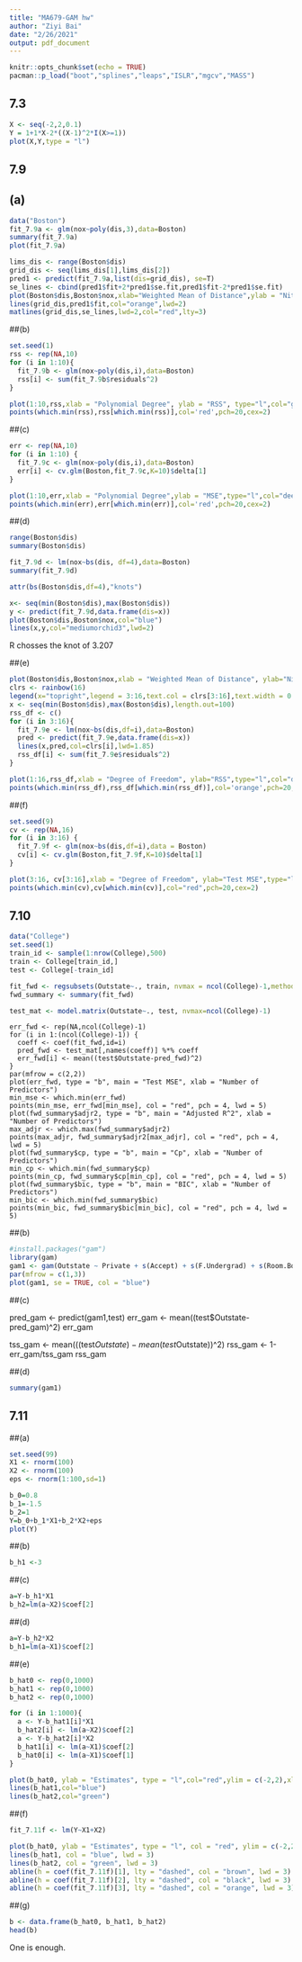 ```yaml
---
title: "MA679-GAM hw"
author: "Ziyi Bai"
date: "2/26/2021"
output: pdf_document
---
```


```r
knitr::opts_chunk$set(echo = TRUE)
pacman::p_load("boot","splines","leaps","ISLR","mgcv","MASS")
```

## 7.3
```r
X <- seq(-2,2,0.1)
Y = 1+1*X-2*((X-1)^2*I(X>=1))
plot(X,Y,type = "l")
```

## 7.9
## (a)
```r
data("Boston")
fit_7.9a <- glm(nox~poly(dis,3),data=Boston)
summary(fit_7.9a)
plot(fit_7.9a)
```
```r
lims_dis <- range(Boston$dis)
grid_dis <- seq(lims_dis[1],lims_dis[2])
pred1 <- predict(fit_7.9a,list(dis=grid_dis), se=T)
se_lines <- cbind(pred1$fit+2*pred1$se.fit,pred1$fit-2*pred1$se.fit)
plot(Boston$dis,Boston$nox,xlab="Weighted Mean of Distance",ylab = "Nitrogen Oxide Concentration", col="dodgerblue4")
lines(grid_dis,pred1$fit,col="orange",lwd=2)
matlines(grid_dis,se_lines,lwd=2,col="red",lty=3)
```

##(b)
```r
set.seed(1)
rss <- rep(NA,10)
for (i in 1:10){
  fit_7.9b <- glm(nox~poly(dis,i),data=Boston)
  rss[i] <- sum(fit_7.9b$residuals^2)
}

plot(1:10,rss,xlab = "Polynomial Degree", ylab = "RSS", type="l",col="green",lwd=2)
points(which.min(rss),rss[which.min(rss)],col='red',pch=20,cex=2)
```
##(c)
```r
err <- rep(NA,10)
for (i in 1:10) {
  fit_7.9c <- glm(nox~poly(dis,i),data=Boston)
  err[i] <- cv.glm(Boston,fit_7.9c,K=10)$delta[1]
}

plot(1:10,err,xlab = "Polynomial Degree",ylab = "MSE",type="l",col="deeppink3",lwd=2)
points(which.min(err),err[which.min(err)],col='red',pch=20,cex=2)
```
##(d)
```r
range(Boston$dis)
summary(Boston$dis)

fit_7.9d <- lm(nox~bs(dis, df=4),data=Boston)
summary(fit_7.9d)

attr(bs(Boston$dis,df=4),"knots")

x<- seq(min(Boston$dis),max(Boston$dis))
y <- predict(fit_7.9d,data.frame(dis=x))
plot(Boston$dis,Boston$nox,col="blue")
lines(x,y,col="mediumorchid3",lwd=2)
```
R chosses the knot of 3.207

##(e)
```r
plot(Boston$dis,Boston$nox,xlab = "Weighted Mean of Distance", ylab="Nitrogen Oxide Concentration",col="gray40")
clrs <- rainbow(16)
legend(x="topright",legend = 3:16,text.col = clrs[3:16],text.width = 0.2,bty="n",horiz=T)
x <- seq(min(Boston$dis),max(Boston$dis),length.out=100)
rss_df <- c()
for (i in 3:16){
  fit_7.9e <- lm(nox~bs(dis,df=i),data=Boston)
  pred <- predict(fit_7.9e,data.frame(dis=x))
  lines(x,pred,col=clrs[i],lwd=1.85)
  rss_df[i] <- sum(fit_7.9e$residuals^2)
}

plot(1:16,rss_df,xlab = "Degree of Freedom", ylab="RSS",type="l",col="deeppink1",lwd=2)
points(which.min(rss_df),rss_df[which.min(rss_df)],col='orange',pch=20,cex=2)
```
##(f)
```r
set.seed(9)
cv <- rep(NA,16)
for (i in 3:16) {
  fit_7.9f <- glm(nox~bs(dis,df=i),data = Boston)
  cv[i] <- cv.glm(Boston,fit_7.9f,K=10)$delta[1]
}

plot(3:16, cv[3:16],xlab = "Degree of Freedom", ylab="Test MSE",type="l")
points(which.min(cv),cv[which.min(cv)],col="red",pch=20,cex=2)
```

## 7.10
```r
data("College")
set.seed(1)
train_id <- sample(1:nrow(College),500)
train <- College[train_id,]
test <- College[-train_id]

fit_fwd <- regsubsets(Outstate~., train, nvmax = ncol(College)-1,method="forward")
fwd_summary <- summary(fit_fwd)

test_mat <- model.matrix(Outstate~., test, nvmax=ncol(College)-1)
```
```{}
err_fwd <- rep(NA,ncol(College)-1)
for (i in 1:(ncol(College)-1)) {
  coeff <- coef(fit_fwd,id=i)
  pred_fwd <- test_mat[,names(coeff)] %*% coeff
  err_fwd[i] <- mean((test$Outstate-pred_fwd)^2)
}
par(mfrow = c(2,2))
plot(err_fwd, type = "b", main = "Test MSE", xlab = "Number of Predictors")
min_mse <- which.min(err_fwd)
points(min_mse, err_fwd[min_mse], col = "red", pch = 4, lwd = 5)
plot(fwd_summary$adjr2, type = "b", main = "Adjusted R^2", xlab = "Number of Predictors")
max_adjr <- which.max(fwd_summary$adjr2)
points(max_adjr, fwd_summary$adjr2[max_adjr], col = "red", pch = 4, lwd = 5)
plot(fwd_summary$cp, type = "b", main = "Cp", xlab = "Number of Predictors")
min_cp <- which.min(fwd_summary$cp)
points(min_cp, fwd_summary$cp[min_cp], col = "red", pch = 4, lwd = 5)
plot(fwd_summary$bic, type = "b", main = "BIC", xlab = "Number of Predictors")
min_bic <- which.min(fwd_summary$bic)
points(min_bic, fwd_summary$bic[min_bic], col = "red", pch = 4, lwd = 5)
```

##(b)
```r
#install.packages("gam")
library(gam)
gam1 <- gam(Outstate ~ Private + s(Accept) + s(F.Undergrad) + s(Room.Board) + s(Personal) + s(Terminal) + s(S.F.Ratio) + s(perc.alumni) + s(Expend) + s(Grad.Rate), data = train)
par(mfrow = c(1,3))
plot(gam1, se = TRUE, col = "blue")
```
##(c)

pred_gam <- predict(gam1,test)
err_gam <- mean((test$Outstate-pred_gam)^2)
err_gam

tss_gam <- mean(((test$Outstate)-mean(test$Outstate))^2)
rss_gam <- 1-err_gam/tss_gam
rss_gam


##(d)
```r
summary(gam1)
```

## 7.11
##(a)
```r
set.seed(99)
X1 <- rnorm(100)
X2 <- rnorm(100)
eps <- rnorm(1:100,sd=1)

b_0=0.8
b_1=-1.5
b_2=1
Y=b_0+b_1*X1+b_2*X2+eps
plot(Y)
```
##(b)
```r
b_h1 <-3
```

##(c)
```r
a=Y-b_h1*X1
b_h2=lm(a~X2)$coef[2]
```

##(d)
```r
a=Y-b_h2*X2
b_h1=lm(a~X1)$coef[2]
```

##(e)
```r
b_hat0 <- rep(0,1000)
b_hat1 <- rep(0,1000)
b_hat2 <- rep(0,1000)

for (i in 1:1000){
  a <- Y-b_hat1[i]*X1
  b_hat2[i] <- lm(a~X2)$coef[2]
  a <- Y-b_hat2[i]*X2
  b_hat1[i] <- lm(a~X1)$coef[2]
  b_hat0[i] <- lm(a~X1)$coef[1]
}

plot(b_hat0, ylab = "Estimates", type = "l",col="red",ylim = c(-2,2),xlim = c(0,100))
lines(b_hat1,col="blue")
lines(b_hat2,col="green")
```

##(f)
```r
fit_7.11f <- lm(Y~X1+X2)

plot(b_hat0, ylab = "Estimates", type = "l", col = "red", ylim = c(-2,2), xlim = c(0,100), lwd = 3)
lines(b_hat1, col = "blue", lwd = 3)
lines(b_hat2, col = "green", lwd = 3)
abline(h = coef(fit_7.11f)[1], lty = "dashed", col = "brown", lwd = 3)
abline(h = coef(fit_7.11f)[2], lty = "dashed", col = "black", lwd = 3)
abline(h = coef(fit_7.11f)[3], lty = "dashed", col = "orange", lwd = 3)
```

##(g)
```r
b <- data.frame(b_hat0, b_hat1, b_hat2)
head(b)
```
One is enough.









